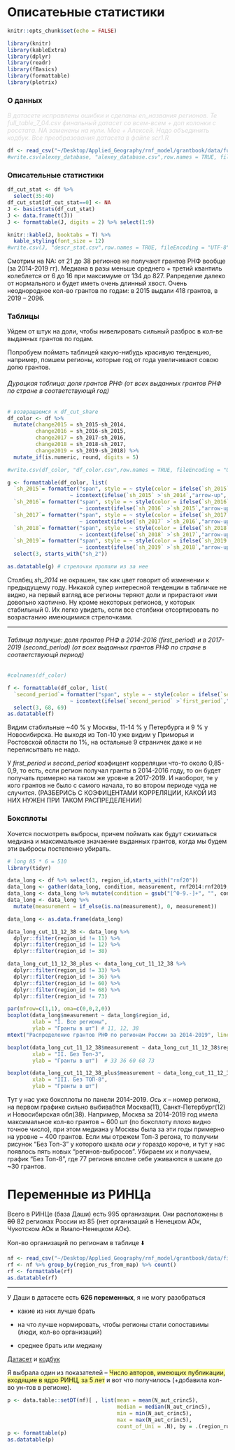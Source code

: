 # Описатеьные статистики
```r
knitr::opts_chunk$set(echo = FALSE)
```
```r
library(knitr)
library(kableExtra)
library(dplyr)
library(readr)
library(fBasics)
library(formattable)
library(plotrix)
```

### О данных {-}
<span style="color: #d9d9d9">_В датасете исправлены ошибки и сделаны en_названия регионов. Те full_table_7_04.csv финальный датасет со всем-всем + доп колонки с росстата. NA заменены на нули. Мое + Алексей. Надо объединить кодбук. Все преобразования датасета в файле scr1.R_</span>

```r
df <- read_csv("~/Desktop/Applied_Geography/rnf_model/grantbook/data/full_table_7_04.csv")
#write.csv(alexey_database, "alexey_database.csv",row.names = TRUE, fileEncoding = "UTF-8" )
```

### Описательные статистики {-}
```r
df_cut_stat <- df %>% 
  select(35:40)
df_cut_stat[df_cut_stat==0] <- NA
J <- basicStats(df_cut_stat)
J <- data.frame(t(J))
J <- formattable(J, digits = 2) %>% select(1:9)

knitr::kable(J, booktabs = T) %>%
  kable_styling(font_size = 12)
#write.csv(J, "descr_stat.csv",row.names = TRUE, fileEncoding = "UTF-8" )
```

Смотрим на NA: от 21 до 38 регионов не получают грантов РНФ вообще (за 2014-2019 гг). Медиана в разы меньше среднего + третий квантиль колеблется от 6 до 16 при максимуме от 134 до 827. Рапределие далеко от нормального и будет иметь очень длинный хвост. Очень неоднородное кол-во грантов по годам: в 2015 выдали 418 грантов, в 2019 -- 2096.

### Таблицы {-}

Уйдем от штук на доли, чтобы нивелировать сильный разброс в кол-ве выданных грантов по годам. 

Попробуем поймать таблицей какую-нибудь красивую тенденцию, например, поишем регионы, которые год от года увеличивают совою долю грантов.  

###### Дурацкая таблица: _доля грантов РНФ (от всех выданных грантов РНФ по стране в соответствующй год)_ {-}
```r
# возвращаемся к df_cut_share
df_color <- df %>% 
  mutate(change2015 = sh_2015-sh_2014,
         change2016 = sh_2016-sh_2015,
         change2017 = sh_2017-sh_2016,
         change2018 = sh_2018-sh_2017,
         change2019 = sh_2019-sh_2018) %>% 
  mutate_if(is.numeric, round, digits = 5)

#write.csv(df_color, "df_color.csv",row.names = TRUE, fileEncoding = "UTF-8" )
```

```r

g <- formattable(df_color, list(
  `sh_2015`= formatter("span", style = ~ style(color = ifelse(`sh_2015` >`sh_2014`, "green", "red")),
                    ~ icontext(ifelse(`sh_2015` >`sh_2014`,"arrow-up", "arrow-down"), `sh_2015`)),
  `sh_2016`= formatter("span", style = ~ style(color = ifelse(`sh_2016` >`sh_2015`, "green", "red")),
                       ~ icontext(ifelse(`sh_2016` >`sh_2015`,"arrow-up", "arrow-down"), `sh_2016`)),
  `sh_2017`= formatter("span", style = ~ style(color = ifelse(`sh_2017` >`sh_2016`, "green", "red")),
                       ~ icontext(ifelse(`sh_2017` >`sh_2016`,"arrow-up", "arrow-down"), `sh_2017`)),
  `sh_2018`= formatter("span", style = ~ style(color = ifelse(`sh_2018` >`sh_2017`, "green", "red")),
                       ~ icontext(ifelse(`sh_2018` >`sh_2017`,"arrow-up", "arrow-down"), `sh_2018`)),
  `sh_2019`= formatter("span", style = ~ style(color = ifelse(`sh_2019` >`sh_2018`, "green", "red")),
                       ~ icontext(ifelse(`sh_2019` >`sh_2018`,"arrow-up", "arrow-down"), `sh_2019`)))) %>%
  select(3, starts_with("sh_2")) 

as.datatable(g) # стрелочки пропали из за нее 
```


Столбец _sh_2014_ не окрашен, так как цвет говорит об изменении к предыдущему году. Никакой супер интересной тенденции в табличке не видно, на первый взгляд все регионы теряют доли и прирастают ими довольно хаотично. Ну кроме некоторых регионов, у которых стабильный 0. Их легко увидеть, если все столбики отсортировать по возрастанию имеющимися стрелочками.

***

###### Таблица получше: _доля грантов РНФ в 2014-2016 (first_period) и в 2017-2019 (second_period) (от всех выданных грантов РНФ по стране в соответствующй период)_ {-}
```r
#colnames(df_color)

f <- formattable(df_color, list(
  `second_period`= formatter("span", style = ~ style(color = ifelse(`second_period` >`first_period`, "green", "red")),
                    ~ icontext(ifelse(`second_period` >`first_period`,"arrow-up", "arrow-down"), `second_period`)))) %>%
  select(3, 68, 69) 
as.datatable(f)

```

Видим стабильные ~40 % у Москвы, 11-14 % у Петербурга и 9 % у Новосибирска. Не выходя из Топ-10 уже видим у Приморья и Ростовской области по 1%, на остальные 9 страничек даже и не перелисытвать не надо.

У _first_period_ и _second_period_ коэфицент корреляции что-то около 0,85-0,9, то есть, если регион получал гранты в 2014-2016 году, то он будет получать примерно на таком же уровне в 2017-2019. И наоборот, те у кого грантов не было с самого начала, то во втором периоде чуда не случится. (РАЗБЕРИСЬ С КОЭФИЦЕНТАМИ КОРРЕЛЯЦИИ, КАКОЙ ИЗ НИХ НУЖЕН ПРИ ТАКОМ РАСПРЕДЕЛЕНИИ)

### Боксплоты {-}

Хочется посмотреть выбросы, причем поймать как будут сжиматься медиана и максимальное значаение выданных грантов, когда мы будем эти выбросы постепенно убирать.

```r
# long 85 * 6 = 510
library(tidyr)

data_long <- df %>% select(3, region_id,starts_with("rnf20"))
data_long <- gather(data_long, condition, measurement, rnf2014:rnf2019, factor_key=TRUE)
data_long <- data_long %>% mutate(condition = gsub("[^0-9.-]+", "", condition))
data_long <- data_long %>%
  mutate(measurement = if_else(is.na(measurement), 0, measurement))

data_long <- as.data.frame(data_long)

data_long_cut_11_12_38 <- data_long %>% 
  dplyr::filter(region_id != 11) %>% 
  dplyr::filter(region_id != 12) %>% 
  dplyr::filter(region_id != 38) 

data_long_cut_11_12_38_plus <- data_long_cut_11_12_38 %>% 
  dplyr::filter(region_id != 33) %>% 
  dplyr::filter(region_id != 36) %>% 
  dplyr::filter(region_id != 60) %>% 
  dplyr::filter(region_id != 68) %>% 
  dplyr::filter(region_id != 73) 

par(mfrow=c(1,1), oma=c(0,0,2,0))
boxplot(data_long$measurement ~ data_long$region_id,
        xlab = "I. Все регионы",
        ylab = "Гранты в шт") # 11, 12, 38
mtext("Распределение грантов РНФ по регионам России за 2014-2019", line=0, side=3, outer=TRUE, cex=-10)
```
```r
boxplot(data_long_cut_11_12_38$measurement ~ data_long_cut_11_12_38$region_id,
        xlab = "II. Без Топ-3",
        ylab = "Гранты в шт")  # 33 36 60 68 73
```
```r
boxplot(data_long_cut_11_12_38_plus$measurement ~ data_long_cut_11_12_38_plus$region_id,
        xlab = "III. Без ТОП-8",
        ylab = "Гранты в шт")
```

Тут у нас уже боксплоты по панели 2014-2019. _Ось x_ -- номер региона, на первом графике сильно выбивабтся Москва(11), Санкт-Петербург(12) и Новосибирская обл(38). Например, Москва за 2014-2019 год имела максимальное кол-во грантов ~ 600 шт (по боксплоту плохо видно точное число), при этом медиана у Москвы была за эти годы примерно на уровне ~ 400 грантов. Если мы отрежем Топ-3 регона, то получим рисунок "Без Топ-3" у которого шкала _оси y_ гораздо короче, и тут у нас появлось пять новых "регинов-выбросов". Убираем их и получаем, график "Без Топ-8", где 77 регионв вполне себе уживаются в шкале до ~30 грантов. 


# Переменные из РИНЦа

Всего в РИНЦе (база Даши) есть 995 организации. Они расположены в ~~80~~ 82 регионах России из 85 (нет организаций в Ненецком АОк, Чукотском АОк  и Ямало-Ненецком АОк).

Кол-во организаций по регионам в таблице ⬇️ 
```r
nf <- read_csv("~/Desktop/Applied_Geography/rnf_model/grantbook/data/final_table_rints.csv")
rf <- nf %>% group_by(region_rus_from_map) %>% count()
rf <- formattable(rf)
as.datatable(rf)
```

***

У Даши в датасете есть **626 переменных**, я не могу разобраться 

 - какие из них лучше брать
 
 - на что лучше нормировать, чтобы регионы стали сопоставимы (люди, кол-во организаций)
 
 - среднее брать или медиану

[Датасет](https://docs.google.com/file/d/1AfGyHBd9Ech3LQTaYUL71KwSU8pBS_A-/edit?filetype=msexcel) и [кодбук](https://docs.google.com/file/d/1MlRau9SWRc3hLhG5bX_CXm3VOb0LRqwd/edit?filetype=msexcel)

Я выбрала один из показателей -- <span style="background-color: #ffff99">Число авторов, имеющих публикации, входящие в ядро РИНЦ, за 5 лет</span> и вот что получилось (+добавила кол-во ун-тов в регионе). 
```r
p <- data.table::setDT(nf)[ , list(mean = mean(N_aut_crinc5), 
                                   median = median(N_aut_crinc5),
                                   min = min(N_aut_crinc5),
                                   max = max(N_aut_crinc5),
                                   count_of_Uni = .N), by = .(region_rus_from_map)]
p <- formattable(p)
as.datatable(p)
```





